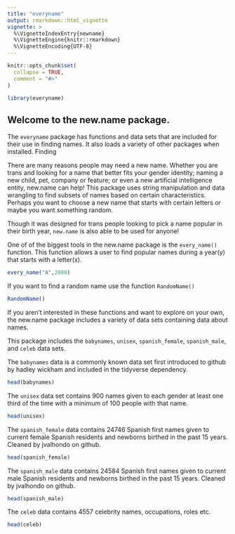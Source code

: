```yaml
---
title: "everyname"
output: rmarkdown::html_vignette
vignette: >
  %\VignetteIndexEntry{newname}
  %\VignetteEngine{knitr::rmarkdown}
  %\VignetteEncoding{UTF-8}
---
```


```r
knitr::opts_chunk$set(
  collapse = TRUE,
  comment = "#>"
)
```

```r
library(everyname)
```

## Welcome to the new.name package.
The `everyname` package has functions and data sets that are included for their use in finding names. It also loads a variety of other packages when installed. Finding 

There are many reasons people may need a new name. Whether you are trans and looking for a name that better fits your gender identity; naming a new child, pet, company or feature; or even a new artificial intelligence entity, new.name can help! This package uses string manipulation and data wrangling to find subsets of names based on certain characteristics. 
Perhaps you want to choose a new name that starts with certain letters or maybe you want something random. 

Though it was designed for trans people looking to pick a name popular in their birth year, `new.name` is also able to be used for anyone!

One of of the biggest tools in the new.name package is the `every_name()` function. This function allows a user to find popular names during a year(y) that starts with a letter(x).

```r
every_name("A",2000)
```


If you want to find a random name use the function `RandomName()`

```r
RandomName()
```

If you aren't interested in these functions and want to explore on your own, the new.name package includes a variety of data sets containing data about names. 

This package includes the `babynames`, `unisex`, `spanish_female`, `spanish_male`, and `celeb` data sets. 


The `babynames` data is a commonly known data set first introduced to github by hadley wickham and included in the tidyverse dependency. 

```r
head(babynames)
```

The `unisex` data set contains 900 names given to each gender at least one third of the time with a minimum of 100 people with that name.

```r
head(unisex)
```

The `spanish_female` data contains 24746 Spanish first names given to current female Spanish residents and newborns birthed in the past 15 years. Cleaned by jvalhondo on github.

```r
head(spanish_female)
```

The `spanish_male` data contains 24584 Spanish first names given to current male Spanish residents and newborns birthed in the past 15 years. Cleaned by jvalhondo on github.

```r
head(spanish_male)
```


The `celeb` data contains 4557 celebrity names, occupations, roles etc.

```r
head(celeb)
```

